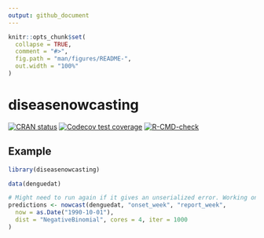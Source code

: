 ```yaml
---
output: github_document
---
```


<!-- README.md is generated from README.Rmd. Please edit that file -->

```r
knitr::opts_chunk$set(
  collapse = TRUE,
  comment = "#>",
  fig.path = "man/figures/README-",
  out.width = "100%"
)
```

# diseasenowcasting

<!-- badges: start -->
[![CRAN status](https://www.r-pkg.org/badges/version/diseasenowcasting)](https://CRAN.R-project.org/package=diseasenowcasting)
[![Codecov test coverage](https://codecov.io/gh/RodrigoZepeda/diseasenowcasting/graph/badge.svg)](https://app.codecov.io/gh/RodrigoZepeda/diseasenowcasting)
[![R-CMD-check](https://github.com/RodrigoZepeda/diseasenowcasting/actions/workflows/R-CMD-check.yaml/badge.svg)](https://github.com/RodrigoZepeda/diseasenowcasting/actions/workflows/R-CMD-check.yaml)
<!-- badges: end -->

## Example

```r
library(diseasenowcasting)

data(denguedat)

# Might need to run again if it gives an unserialized error. Working on it.
predictions <- nowcast(denguedat, "onset_week", "report_week",
  now = as.Date("1990-10-01"),
  dist = "NegativeBinomial", cores = 4, iter = 1000
)
```

